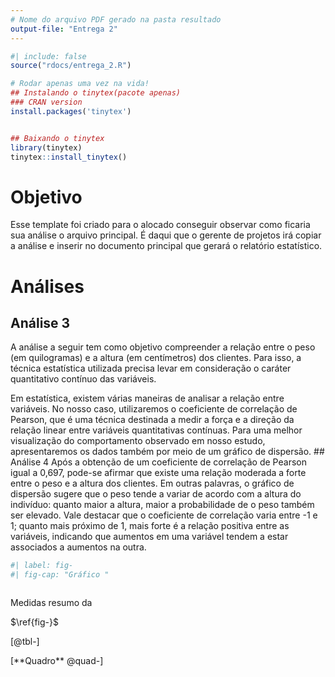 ```yaml
---
# Nome do arquivo PDF gerado na pasta resultado
output-file: "Entrega 2"
---
```


```r
#| include: false
source("rdocs/entrega_2.R")
```


```r
# Rodar apenas uma vez na vida!
## Instalando o tinytex(pacote apenas)
### CRAN version
install.packages('tinytex')


## Baixando o tinytex
library(tinytex)
tinytex::install_tinytex()
```

# Objetivo

Esse template foi criado para o alocado conseguir observar como ficaria sua análise o arquivo principal. É daqui que o gerente de projetos irá copiar a análise e inserir no documento principal que gerará o relatório estatístico.

# Análises

## Análise 3
A análise a seguir tem como objetivo compreender a relação entre o peso (em quilogramas) e a altura (em centímetros) dos clientes. Para isso, a técnica estatística utilizada precisa levar em consideração o caráter quantitativo contínuo das variáveis.

Em estatística, existem várias maneiras de analisar a relação entre variáveis. No nosso caso, utilizaremos o coeficiente de correlação de Pearson, que é uma técnica destinada a medir a força e a direção da relação linear entre variáveis quantitativas contínuas. Para uma melhor visualização do comportamento observado em nosso estudo, apresentaremos os dados também por meio de um gráfico de dispersão.
## Análise 4
 Após a obtenção de um coeficiente de correlação de Pearson igual a 0,697, pode-se afirmar que existe uma relação moderada a forte entre o peso e a altura dos clientes. Em outras palavras, o gráfico de dispersão sugere que o peso tende a variar de acordo com a altura do indivíduo: quanto maior a altura, maior a probabilidade de o peso também ser elevado. Vale destacar que o coeficiente de correlação varia entre -1 e 1; quanto mais próximo de 1, mais forte é a relação positiva entre as variáveis, indicando que aumentos em uma variável tendem a estar associados a aumentos na outra.
```r
#| label: fig-
#| fig-cap: "Gráfico "



```


::: {#quad- layout-align="center" quad-pos="H"}
```{=latex}



```

Medidas resumo da 
:::



::: {#tbl-modalidades layout-align="center" tbl-pos="H"}
```{=latex}


```


:::




$\ref{fig-}$

[@tbl-]


[**Quadro** @quad-]





